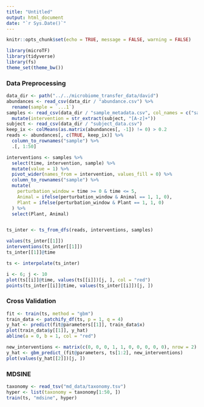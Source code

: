 ```yaml
---
title: "Untitled"
output: html_document
date: "`r Sys.Date()`"
---
```


```r
knitr::opts_chunk$set(echo = TRUE, message = FALSE, warning = FALSE)
```
```r
library(microTF)
library(tidyverse)
library(fs)
theme_set(theme_bw())
```

### Data Preprocessing

```r
data_dir <- path("../../microbiome_transfer_data/david")
abundances <- read_csv(data_dir / "abundance.csv") %>%
  rename(sample = `...1`)
samples <- read_csv(data_dir / "sample_metadata.csv", col_names = c("sample", "subject", "time")) %>%
  mutate(intervention = str_extract(subject, "[A-z]+"))
subject <- read_csv(data_dir / "subject_data.csv")
keep_ix <- colMeans(as.matrix(abundances[, -1]) != 0) > 0.2
reads <- abundances[, c(TRUE, keep_ix)] %>%
  column_to_rownames("sample") %>%
  .[, 1:50]
```


```r
interventions <- samples %>%
  select(time, intervention, sample) %>%
  mutate(value = 1) %>%
  pivot_wider(names_from = intervention, values_fill = 0) %>%
  column_to_rownames("sample") %>%
  mutate(
    perturbation_window = time >= 0 & time <= 5,
    Animal = ifelse(perturbation_window & Animal == 1, 1, 0),
    Plant = ifelse(perturbation_window & Plant == 1, 1, 0) 
  ) %>%
  select(Plant, Animal)


ts_inter <- ts_from_dfs(reads, interventions, samples)
```

```r
values(ts_inter[[1]])
interventions(ts_inter[[1]])
ts_inter[[1]]@time
```

```r
ts <- interpolate(ts_inter)

i <- 6; j <- 10
plot(ts[[i]]@time, values(ts[[i]])[j, ], col = "red")
points(ts_inter[[i]]@time, values(ts_inter[[i]])[j, ])
```

### Cross Validation

```r
fit <- train(ts, method = "gbm")
train_data <- patchify_df(ts, p = 1, q = 4)
y_hat <- predict(fit@parameters[[1]], train_data$x)
plot(train_data$y[[1]], y_hat)
abline(a = 0, b = 1, col = "red")
```

```r
new_interventions <- matrix(c(0, 0, 0, 1, 1, 0, 0, 0, 0, 0), nrow = 2)
y_hat <- gbm_predict_(fit@parameters, ts[1:2], new_interventions)
plot(values(y_hat[[2]])[j, ])
```

### MDSINE

```r
taxonomy <- read_tsv("md_data/taxonomy.tsv")
hyper <- list(taxonomy = taxonomy[1:50, ])
train(ts, "mdsine", hyper)
```

